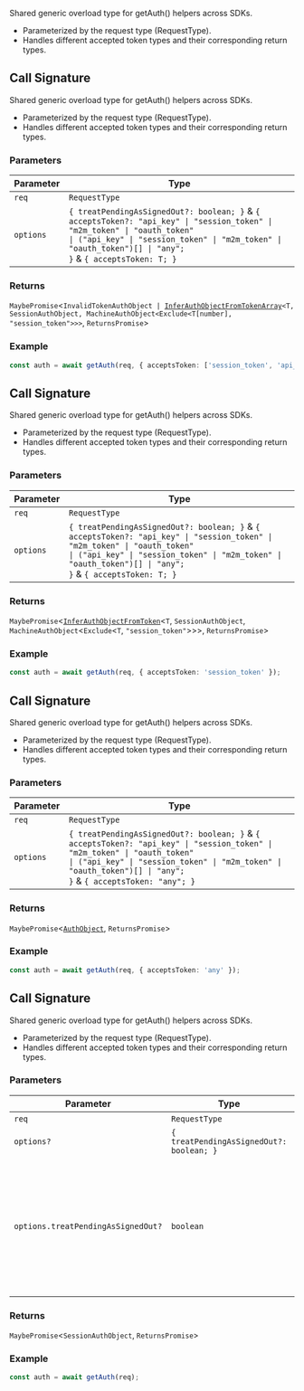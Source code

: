 Shared generic overload type for getAuth() helpers across SDKs.

- Parameterized by the request type (RequestType).
- Handles different accepted token types and their corresponding return types.

## Call Signature

Shared generic overload type for getAuth() helpers across SDKs.

- Parameterized by the request type (RequestType).
- Handles different accepted token types and their corresponding return types.

### Parameters

| Parameter | Type                                                                                                                                                                                                                                                                       |
| --------- | -------------------------------------------------------------------------------------------------------------------------------------------------------------------------------------------------------------------------------------------------------------------------- |
| `req`     | `RequestType`                                                                                                                                                                                                                                                              |
| `options` | <code>\{ treatPendingAsSignedOut?: boolean; \}</code> & <code>\{ acceptsToken?: "api_key" \| "session_token" \| "m2m_token" \| "oauth_token" \| ("api_key" \| "session_token" \| "m2m_token" \| "oauth_token")[] \| "any"; \}</code> & <code>\{ acceptsToken: T; \}</code> |

### Returns

`MaybePromise`\<<code>InvalidTokenAuthObject \| [InferAuthObjectFromTokenArray](infer-auth-object-from-token-array.mdx)\<T, SessionAuthObject, MachineAuthObject\<Exclude\<T\[number\], "session_token"\>\>\></code>, `ReturnsPromise`\>

### Example

```ts
const auth = await getAuth(req, { acceptsToken: ['session_token', 'api_key'] });
```

## Call Signature

Shared generic overload type for getAuth() helpers across SDKs.

- Parameterized by the request type (RequestType).
- Handles different accepted token types and their corresponding return types.

### Parameters

| Parameter | Type                                                                                                                                                                                                                                                                       |
| --------- | -------------------------------------------------------------------------------------------------------------------------------------------------------------------------------------------------------------------------------------------------------------------------- |
| `req`     | `RequestType`                                                                                                                                                                                                                                                              |
| `options` | <code>\{ treatPendingAsSignedOut?: boolean; \}</code> & <code>\{ acceptsToken?: "api_key" \| "session_token" \| "m2m_token" \| "oauth_token" \| ("api_key" \| "session_token" \| "m2m_token" \| "oauth_token")[] \| "any"; \}</code> & <code>\{ acceptsToken: T; \}</code> |

### Returns

`MaybePromise`\<[`InferAuthObjectFromToken`](infer-auth-object-from-token.mdx)\<`T`, `SessionAuthObject`, `MachineAuthObject`\<`Exclude`\<`T`, `"session_token"`\>\>\>, `ReturnsPromise`\>

### Example

```ts
const auth = await getAuth(req, { acceptsToken: 'session_token' });
```

## Call Signature

Shared generic overload type for getAuth() helpers across SDKs.

- Parameterized by the request type (RequestType).
- Handles different accepted token types and their corresponding return types.

### Parameters

| Parameter | Type                                                                                                                                                                                                                                                                           |
| --------- | ------------------------------------------------------------------------------------------------------------------------------------------------------------------------------------------------------------------------------------------------------------------------------ |
| `req`     | `RequestType`                                                                                                                                                                                                                                                                  |
| `options` | <code>\{ treatPendingAsSignedOut?: boolean; \}</code> & <code>\{ acceptsToken?: "api_key" \| "session_token" \| "m2m_token" \| "oauth_token" \| ("api_key" \| "session_token" \| "m2m_token" \| "oauth_token")[] \| "any"; \}</code> & <code>\{ acceptsToken: "any"; \}</code> |

### Returns

`MaybePromise`\<[`AuthObject`](auth-object.mdx), `ReturnsPromise`\>

### Example

```ts
const auth = await getAuth(req, { acceptsToken: 'any' });
```

## Call Signature

Shared generic overload type for getAuth() helpers across SDKs.

- Parameterized by the request type (RequestType).
- Handles different accepted token types and their corresponding return types.

### Parameters

| Parameter                          | Type                                                  | Description                                                                                                |
| ---------------------------------- | ----------------------------------------------------- | ---------------------------------------------------------------------------------------------------------- |
| `req`                              | `RequestType`                                         | -                                                                                                          |
| `options?`                         | <code>\{ treatPendingAsSignedOut?: boolean; \}</code> | -                                                                                                          |
| `options.treatPendingAsSignedOut?` | `boolean`                                             | A boolean that indicates whether pending sessions are considered as signed out or not. Defaults to `true`. |

### Returns

`MaybePromise`\<`SessionAuthObject`, `ReturnsPromise`\>

### Example

```ts
const auth = await getAuth(req);
```
